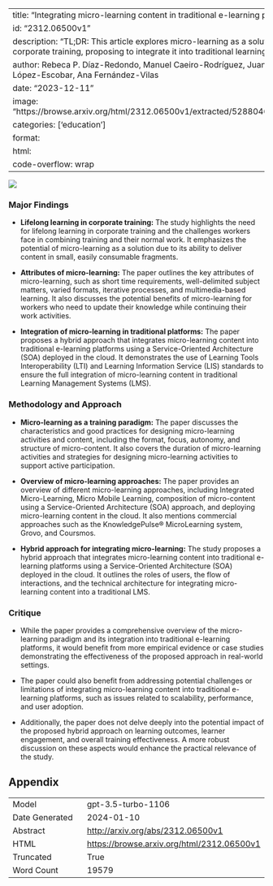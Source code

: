 
---
title: "Integrating micro-learning content in traditional e-learning platforms"
id: "2312.06500v1"
description: "TL;DR: This article explores micro-learning as a solution for corporate training, proposing to integrate it into traditional learning systems."
author: Rebeca P. Díaz-Redondo, Manuel Caeiro-Rodríguez, Juan José López-Escobar, Ana Fernández-Vilas
date: "2023-12-11"
image: "https://browse.arxiv.org/html/2312.06500v1/extracted/5288046/wistia.png"
categories: ['education']
format:
  html:
    code-overflow: wrap
---

![](https://browse.arxiv.org/html/2312.06500v1/extracted/5288046/wistia.png)

### Major Findings

- **Lifelong learning in corporate training:** The study highlights the need for lifelong learning in corporate training and the challenges workers face in combining training and their normal work. It emphasizes the potential of micro-learning as a solution due to its ability to deliver content in small, easily consumable fragments.

- **Attributes of micro-learning:** The paper outlines the key attributes of micro-learning, such as short time requirements, well-delimited subject matters, varied formats, iterative processes, and multimedia-based learning. It also discusses the potential benefits of micro-learning for workers who need to update their knowledge while continuing their work activities.

- **Integration of micro-learning in traditional platforms:** The paper proposes a hybrid approach that integrates micro-learning content into traditional e-learning platforms using a Service-Oriented Architecture (SOA) deployed in the cloud. It demonstrates the use of Learning Tools Interoperability (LTI) and Learning Information Service (LIS) standards to ensure the full integration of micro-learning content in traditional Learning Management Systems (LMS).

### Methodology and Approach

- **Micro-learning as a training paradigm:** The paper discusses the characteristics and good practices for designing micro-learning activities and content, including the format, focus, autonomy, and structure of micro-content. It also covers the duration of micro-learning activities and strategies for designing micro-learning activities to support active participation.

- **Overview of micro-learning approaches:** The paper provides an overview of different micro-learning approaches, including Integrated Micro-Learning, Micro Mobile Learning, composition of micro-content using a Service-Oriented Architecture (SOA) approach, and deploying micro-learning content in the cloud. It also mentions commercial approaches such as the KnowledgePulse® MicroLearning system, Grovo, and Coursmos.

- **Hybrid approach for integrating micro-learning:** The study proposes a hybrid approach that integrates micro-learning content into traditional e-learning platforms using a Service-Oriented Architecture (SOA) deployed in the cloud. It outlines the roles of users, the flow of interactions, and the technical architecture for integrating micro-learning content into a traditional LMS.

### Critique

- While the paper provides a comprehensive overview of the micro-learning paradigm and its integration into traditional e-learning platforms, it would benefit from more empirical evidence or case studies demonstrating the effectiveness of the proposed approach in real-world settings.

- The paper could also benefit from addressing potential challenges or limitations of integrating micro-learning content into traditional e-learning platforms, such as issues related to scalability, performance, and user adoption.

- Additionally, the paper does not delve deeply into the potential impact of the proposed hybrid approach on learning outcomes, learner engagement, and overall training effectiveness. A more robust discussion on these aspects would enhance the practical relevance of the study.

## Appendix

|          |          |
|----------|----------|
| Model     | gpt-3.5-turbo-1106       |
| Date Generated     | 2024-01-10       |
| Abstract | [http://arxiv.org/abs/2312.06500v1](http://arxiv.org/abs/2312.06500v1)        |
| HTML     | [https://browse.arxiv.org/html/2312.06500v1](https://browse.arxiv.org/html/2312.06500v1)       |
| Truncated       | True       |
| Word Count       | 19579       |